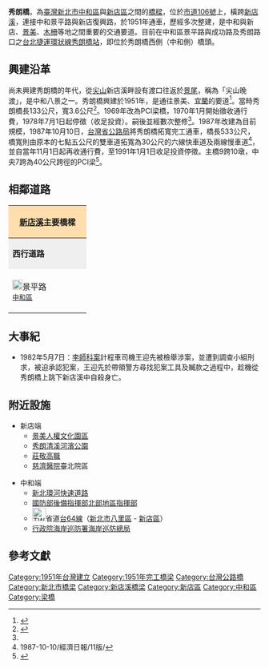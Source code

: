 {{coord|24|59|22|N|121|31|42|E|region:TW|display=title}}
{{Infobox_Bridge
|bridge_name= 秀朗橋<br><small>Xiulang Bridge
|image= 秀朗橋.JPG
|caption= 對面即是中和的力霸山河大廈
|official_name=
|also_known_as=秀朗大橋
|carries= {{Jct|country=TWN|CH|106}}
|crosses= [[新店溪|新店溪]]
|locale={{flag|ROC}}（[[臺灣|臺灣]]） [[新北市|新北市]][[中和區|中和區]]、[[新店區|新店區]]
|maint= [[新北市政府|新北市政府]]養工處
|id=
|design= [[預力混凝土|預力混凝土]]
|mainspan= {{convert|40|m|ft|0}}  <ref name="廖耀宇"/>
|spans= 9 <ref name="廖耀宇"/>
|pierswater= 10 <ref name="廖耀宇"/>
|length= {{convert|533|m|ft|0}}
|width= {{convert|30|m|ft|0}}
|clearance=
|below=
|traffic=
|open= 1951年
|closed=
|toll= 無
|preceded = [[新店溪跨橋|新店溪跨橋]]
|followed = [[福和橋|福和橋]]
|map_cue=
|map_image=
|map_text=
|map_width=
|coordinates= {{coord|24|59|22|N|121|31|42|E|region:TW_type:landmark}}
|lat=
|long=
}}

'''秀朗橋'''，為[[臺灣|臺灣]][[新北市|新北市]][[中和區|中和區]]與[[新店區|新店區]]之間的[[橋樑|橋樑]]，位於[[市道106號|市道106號]]上，橫跨[[新店溪|新店溪]]，連接中和景平路與新店復興路，於1951年通車，歷經多次整建，是中和與新店、[[景美|景美]]、[[木柵|木柵]]等地之間重要的交通要道。目前在中和區景平路與成功路及秀朗路口之[[台北捷運環狀線|台北捷運環狀線]][[秀朗橋站|秀朗橋站]]，即位於秀朗橋西側（中和側）橋頭。

== 興建沿革 ==
尚未興建秀朗橋的年代，從[[尖山_(新北市山峰)|尖山]]新店溪畔設有渡口往返於[[景尾|景尾]]，稱為「尖山晚渡」，是中和八景之一。秀朗橋興建於1951年，是通往景美、[[宜蘭市|宜蘭]]的要道<ref>{{cite web|language=zh-tw|url=http://blog.roodo.com/hotown/archives/4127701.html|title=秀朗橋|author=中和庄文史研究協會|publisher=|date=2000-09-12|accessdate=2013-06-14|archive-url=https://web.archive.org/web/20131004215525/http://blog.roodo.com/hotown/archives/4127701.html|archive-date=2013-10-04|dead-url=yes}}</ref>。當時秀朗橋長133公尺，寬3.6公尺<ref name="廖耀宇">{{cite web|language=zh-tw|url=http://www.tpce.org.tw/tpce/h5/%E6%8A%80%E5%B8%AB%E6%9C%9F%E5%88%8A(%E7%AC%AC61%E6%9C%9F%E8%B5%B7)/%E7%AC%AC61%E6%9C%9F/61-15.pdf|title=河濱漫步看橋樑|author=廖耀宇|publisher=技師期刊第61期|date=2012年10月|accessdate=2014-05-16}}</ref>。1969年改為PCI梁橋，1970年1月開始徵收通行費，1978年7月1日起停徵（收足投資）。嗣後並經數次整修<ref name="廖耀宇"/>。1987年改建為目前規模，1987年10月10日，[[台灣省公路局|台灣省公路局]]將秀朗橋拓寬完工通車，橋長533公尺，橋寬則由原本的七點五公尺的雙車道拓寬為30公尺的六線快車道及兩線慢車道<ref>1987-10-10/經濟日報/11版/</ref>，並自當年11月1日起再收通行費，至1991年1月1日收足投資停徵。主橋9跨10墩，中央7跨為40公尺跨徑的PCI梁<ref name="廖耀宇">{{cite web|language=zh-tw|url=http://www.tpce.org.tw/tpce/h5/%E6%8A%80%E5%B8%AB%E6%9C%9F%E5%88%8A(%E7%AC%AC61%E6%9C%9F%E8%B5%B7)/%E7%AC%AC61%E6%9C%9F/61-15.pdf|title=河濱漫步看橋樑|author=廖耀宇|publisher=技師期刊第61期|date=2012年10月|accessdate=2014-05-16}}</ref>。

== 相鄰道路 ==
{|  class="toccolours" border="1" cellpadding="4" style="margin: 0 auto; border-collapse: collapse; text-align: center; white-space:nowrap;"
|-  
! colspan="3" style="background: #ffdead;" | '''[[新店溪|新店溪]]主要橋樑'''
|-
| style="background: #efefef;" | '''西行道路'''
| colspan="1" style= "background: #efefef;"    |'''[[新店溪|新店溪]]'''
| style="background: #efefef;" | '''東行道路'''
|-
| style="width:140px; height:88px;" | [[File:TW_CHW106.svg|20px]]景平路<br /><small>[[中和區|中和區]]</small>
| style="width:200px; height:75px;" | '''秀朗橋'''<br /><small>''往''</small><br /><small>''←[[新北市|新北市]]　　　　[[新北市|新北市]]→''</small>
| style="width:140px; height:75px;" | [[File:TW_CHW106.svg|20px]]復興路<br /><small>[[新店區|新店區]]</small>
{| border="0"
|}
|}

== 大事紀 ==
*1982年5月7日：[[李師科案|李師科案]]計程車司機王迎先被檢舉涉案，並遭到調查小組刑求，被迫承認犯案，王迎先於帶領警方尋找犯案工具及贓款之過程中，趁機從秀朗橋上跳下新店溪中自殺身亡。

== 附近設施 ==
*新店端
**[[景美人權文化園區|景美人權文化園區]]
**[[秀朗清溪河濱公園|秀朗清溪河濱公園]]
**[[新北市私立莊敬高級工業家事職業學校|莊敬高職]]
**[[佛教慈濟醫療財團法人|慈濟醫院]]臺北院區

*中和端
**[[新北環河快速道路|新北環河快速道路]]
**[[國防部後備指揮部|國防部後備指揮部]][[北部地區指揮部|北部地區指揮部]]
**[[File:TW_PHW64.svg|27px]]省道[[台64線|台64線]]（[[新北市|新北市]][[八里區|八里區]] - [[新店區|新店區]]）
**[[行政院海岸巡防署海岸巡防總局|行政院海岸巡防署海岸巡防總局]]

== 參考文獻 ==
{{reflist}}

{{淡水河流域橋樑}}
[[Category:1951年台灣建立|Category:1951年台灣建立]]
[[Category:1951年完工橋梁|Category:1951年完工橋梁]]
[[Category:台灣公路橋|Category:台灣公路橋]]
[[Category:新北市橋梁|Category:新北市橋梁]]
[[Category:新店溪橋梁|Category:新店溪橋梁]]
[[Category:新店區|Category:新店區]]
[[Category:中和區|Category:中和區]]
[[Category:梁橋|Category:梁橋]]